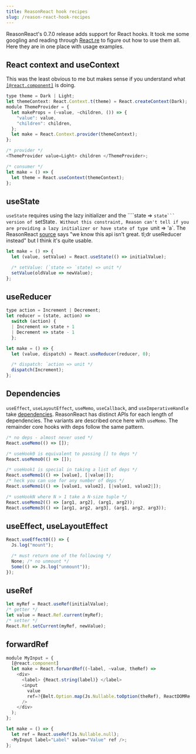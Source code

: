 ```yaml
---
title: ReasonReact hook recipes
slug: /reason-react-hook-recipes
---
```


ReasonReact's 0.7.0 release adds support for React hooks. It took me some googling and reading through [React.re](https://github.com/reasonml/reason-react/blob/5ce8498207ca1f2e9b8305cfca231c837b2d021b/src/React.re) to figure out how to use them all. Here they are in one place with usage examples.

## React context and useContext

This was the least obvious to me but makes sense if you understand what [`[@react.component]`](https://reasonml.github.io/reason-react/docs/en/components#reactcomponent) is doing.

```javascript
type theme = Dark | Light;
let themeContext: React.Context.t(theme) = React.createContext(Dark);
module ThemeProvider = {
  let makeProps = (~value, ~children, ()) => {
    "value": value,
    "children": children,
  };
  let make = React.Context.provider(themeContext);
};

/* provider */
<ThemeProvider value=Light> children </ThemeProvider>;

/* consumer */
let make = () => {
  let theme = React.useContext(themeContext);
};
```

## useState

`useState` requires using the lazy initializer and the ````state => `state``` version of `setState`. Without this constraint, Reason can't tell if you are providing a lazy initializer or have state of type `unit => 'a`. The ReasonReact [source](https://github.com/reasonml/reason-react/blob/5ce8498207ca1f2e9b8305cfca231c837b2d021b/src/React.re#L116-L121) says "we know this api isn't great. tl;dr useReducer instead" but I think it's quite usable.

```javascript
let make = () => {
  let (value, setValue) = React.useState(() => initialValue);

  /* setValue: (`state => `state) => unit */
  setValue(oldValue => newValue);
};
```

## useReducer

```javascript
type action = Increment | Decrement;
let reducer = (state, action) =>
  switch (action) {
  | Increment => state + 1
  | Decrement => state - 1
  };

let make = () => {
  let (value, dispatch) = React.useReducer(reducer, 0);

  /* dispatch: `action => unit */
  dispatch(Increment);
};
```

## Dependencies

`useEffect`, `useLayoutEffect`, `useMemo`, `useCallback`, and `useImperativeHandle` take [dependencies](https://reactjs.org/docs/hooks-reference.html#conditionally-firing-an-effect). ReasonReact has distinct APIs for each length of dependencies. The variants are described once here with `useMemo`. The remainder core hooks with deps follow the same pattern.

```javascript
/* no deps - almost never used */
React.useMemo(() => []);

/* useHook0 is equivalent to passing [] to deps */
React.useMemo0(() => []);

/* useHook1 is special in taking a list of deps */
React.useMemo1(() => [value], [|value|]);
/* heck you can use for any number of deps */
React.useMemo1(() => [value1, value2], [|value1, value2|]);

/* useHookN where N > 1 take a N-size tuple */
React.useMemo2(() => [arg1, arg2], (arg1, arg2));
React.useMemo3(() => [arg1, arg2, arg3], (arg1, arg2, arg3));
```

## useEffect, useLayoutEffect

```javascript
React.useEffect0(() => {
  Js.log("mount");

  /* must return one of the following */
  None; /* no unmount */
  Some(() => Js.log("unmount"));
});
```

## useRef

```javascript
let myRef = React.useRef(initialValue);
/* getter */
let value = React.Ref.current(myRef);
/* setter */
React.Ref.setCurrent(myRef, newValue);
```

## forwardRef

```javascript
module MyInput = {
  [@react.component]
  let make = React.forwardRef((~label, ~value, theRef) =>
    <div>
      <label> {React.string(label)} </label>
      <input
        value
        ref=?{Belt.Option.map(Js.Nullable.toOption(theRef), ReactDOMRe.Ref.domRef)}
      />
    </div>
  );
};

let make = () => {
  let ref = React.useRef(Js.Nullable.null);
  <MyInput label="Label" value="Value" ref />;
};
```